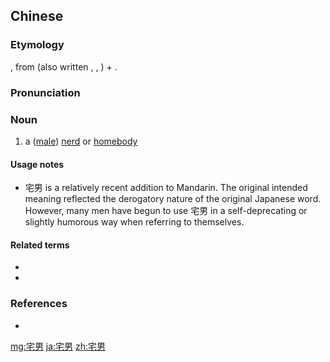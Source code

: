 ==Chinese==
{{zh-forms}}

===Etymology===
{{zh-l|宅}}, from {{etyl|ja|zh}} {{m|ja|お宅|tr=otaku}} (also written {{m|ja|御宅}}, {{m|ja|オタク}}, {{m|ja|おたく}}) + {{zh-l|男|man}}.

===Pronunciation===
{{zh-pron
|m=zháinán
|c=zaak6 naam4
|cat=n
}}

===Noun===
{{zh-noun}}

# {{lb|zh|slang|neologism}} a ([[male]]) [[nerd]] or [[homebody]]

====Usage notes====
* 宅男 is a relatively recent addition to Mandarin. The original intended meaning reflected the derogatory nature of the original Japanese word. However, many men have begun to use 宅男 in a self-deprecating or slightly humorous way when referring to themselves.

====Related terms====
* {{zh-l|宅女|a ([[female]]) [[nerd]] or [[homebody]]}}
* {{zh-l|御宅族|[[otaku]]}}

===References===
* {{pedialite|宅男|lang=zh}}

[[mg:宅男]]
[[ja:宅男]]
[[zh:宅男]]
